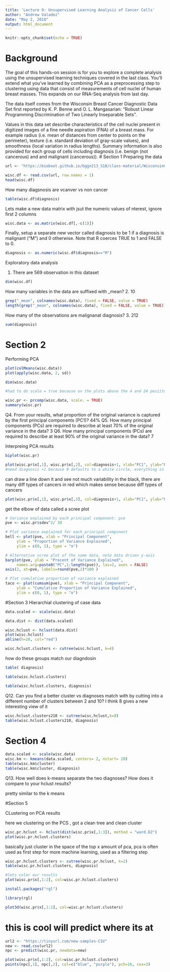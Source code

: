 ```yaml
---
title: 'Lecture 9: Unsupervised Learning Analysis of Cancer Cells'
author: "Andrew Valadez"
date: "May 2, 2018"
output: html_document
---
```


```r
knitr::opts_chunk$set(echo = TRUE)
```

# Background
The goal of this hands-on session is for you to explore a complete analysis using the unsupervised learning techniques covered in the last class. You’ll extend what you’ve learned by combining PCA as a preprocessing step to clustering using data that consist of measurements of cell nuclei of human breast masses. This expands on our RNA-Seq analysis from last day.

The data itself comes from the Wisconsin Breast Cancer Diagnostic Data Set first reported by K. P. Benne and O. L. Mangasarian: “Robust Linear Programming Discrimination of Two Linearly Inseparable Sets”.

Values in this data set describe characteristics of the cell nuclei present in digitized images of a fine needle aspiration (FNA) of a breast mass. For example radius (i.e. mean of distances from center to points on the perimeter), texture (i.e. standard deviation of gray-scale values), and smoothness (local variation in radius lengths). Summary information is also provided for each group of cells including diagnosis (i.e. benign (not cancerous) and and malignant (cancerous)).
# Section 1
Preparing the data
```r
url <- "https://bioboot.github.io/bggn213_S18/class-material/WisconsinCancer.csv"

wisc.df <- read.csv(url, row.names = 1)
head(wisc.df)
```
How many diagsnosis are vcanver vs non cancer

```r
table(wisc.df$diagnosis)
```
Lets make a new data matrix with jsut the numeric values of nterest, ignore first 2 columns

```r
wisc.data <- as.matrix(wisc.df[,-c(1)])
```
Finally, setup a separate new vector called diagnosis to be 1 if a diagnosis is malignant ("M") and 0 otherwise. Note that R coerces TRUE to 1 and FALSE to 0.

```r
diagnosis <- as.numeric(wisc.df$diagnosis=="M")
```

Exploratory data analysis

1. There are 569 observation in this dataset
```r
dim(wisc.df)
```
How many variables in the data are suffixed with _mean?
2. 10
```r
grep("_mean", colnames(wisc.data), fixed = FALSE, value = TRUE)
length(grep("_mean", colnames(wisc.data), fixed = FALSE, value = TRUE))
```



How many of the observations are malignanat diagnosis? 
3. 212
```r
sum(diagnosis)
```

# Section 2
Performing PCA

```r
plot(colMeans(wisc.data))
plot(apply(wisc.data, 2, sd))
```
```r
dim(wisc.data)
```


```r
#had to do scale = true because on the plots above the 4 and 24 posiiton needed to be scaled to the rest of them

wisc.pr <- prcomp(wisc.data, scale. = TRUE)
summary(wisc.pr)
```

Q4. From your results, what proportion of the original variance is captured by the first principal components (PC1)?
44%
Q5. How many principal components (PCs) are required to describe at least 70% of the original variance in the data?
3
Q6. How many principal components (PCs) are required to describe at least 90% of the original variance in the data?
7



Interpreing PCA results

```r
biplot(wisc.pr)
```


```r
plot(wisc.pr$x[,1], wisc.pr$x[,2], col=diagnosis+1, xlab="PC1", ylab="PC2")
#need diagnosis +1 because 0 defaults to a white circle, everything in red is cancer, 

```
can draw a line down it and see not much variability in the black, there are many diff types of cancers in red which makes sense because diff types of cancers 


```r
plot(wisc.pr$x[,1], wisc.pr$x[,3], col=diagnosis+1, xlab="PC1", ylab="PC3")
```



get the elbow of data called a scree plot
```r
# Variance explained by each principal component: pve
pve <- wisc.pr$sdev^2/ 30

# Plot variance explained for each principal component
bell <- plot(pve, xlab = "Principal Component", 
     ylab = "Proportion of Variance Explained", 
     ylim = c(0, 1), type = "o")
```


```r
# Alternative scree plot of the same data, note data driven y-axis
barplot(pve, ylab = "Precent of Variance Explained",
     names.arg=paste0("PC",1:length(pve)), las=2, axes = FALSE)
axis(2, at=pve, labels=round(pve,2)*100 )
```

```r
# Plot cumulative proportion of variance explained
taco <- plot(cumsum(pve), xlab = "Principal Component", 
     ylab = "Cumulative Proportion of Variance Explained", 
     ylim = c(0, 1), type = "o")
```

#Section 3
Hierarchial clustering of case data


```r
data.scaled <- scale(wisc.data)
```


```r
data.dist <- dist(data.scaled)
```

```r
wisc.hclust <- hclust(data.dist)
plot(wisc.hclust)
abline(h=20, col="red")

```
```r
wisc.hclust.clusters <- cutree(wisc.hclust, k=4)
```
how do these groups match our diagndosin
```r
table( diagnosis)
```

```r
table(wisc.hclust.clusters)
```

```r
table(wisc.hclust.clusters, diagnosis)
```

Q12. Can you find a better cluster vs diagnoses match with by cutting into a different number of clusters between 2 and 10?
I think 8 gives a new interesting view of it
```r
wisc.hclust.clusters210 <- cutree(wisc.hclust,k=8)
table(wisc.hclust.clusters210, diagnosis)
```

# Section 4

```r
data.scaled <- scale(wisc.data)
wisc.km <- kmeans(data.scaled, centers= 2, nstart= 20)
table(wisc.km$cluster)
table(wisc.km$cluster, diagnosis)
```

Q13. How well does k-means separate the two diagnoses? How does it compare to your hclust results?

pretty similar to the k means 

#Section 5

CLustering on PCA results

here we clustering on the PCS , got a clean tree and clean cluster
```r
wisc.pr.hclust <- hclust(dist(wisc.pr$x[,1:3]), method = "ward.D2")
plot(wisc.pr.hclust.clusters)
```
basically just cluster in the space of the top x amount of pca, pca is often used as first step for more machine learning, used as a filtering step
```r
wisc.pr.hclust.clusters <- cutree(wisc.pr.hclust, k=2)
table(wisc.pr.hclust.clusters, diagnosis)

#lets color our results
plot(wisc.pr$x[,1:2], col=wisc.pr.hclust.clusters)

```

```r
install.packages("rgl")
```

```r
library(rgl)
```

```r
plot3d(wisc.pr$x[,1:2], col=wisc.pr.hclust.clusters)
```



# this is cool will predict where its at
```r
url2 <- "https://tinyurl.com/new-samples-CSV"
new <- read.csv(url2)
npc <- predict(wisc.pr, newdata=new)

plot(wisc.pr$x[,1:2], col=wisc.pr.hclust.clusters)
points(npc[,1], npc[,2], col=c("blue", "purple"), pch=16, cex=3)
```


